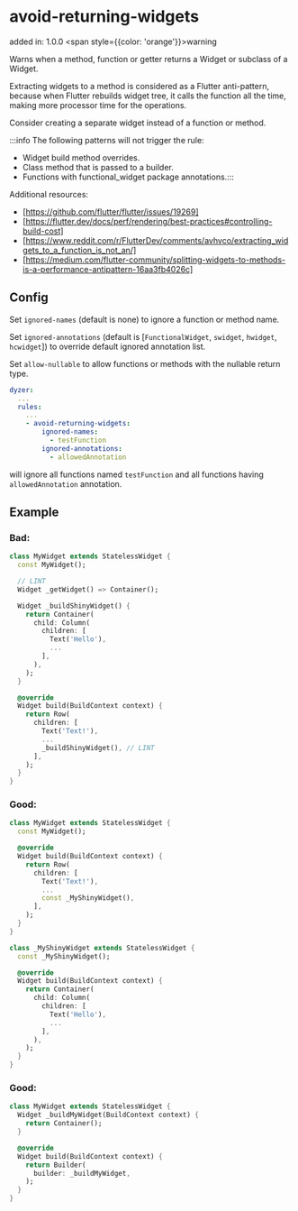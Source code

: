 # avoid-returning-widgets
added in: 1.0.0 <span style={{color: 'orange'}}>warning</span>

Warns when a method, function or getter returns a Widget or subclass of a Widget.

Extracting widgets to a method is considered as a Flutter anti-pattern, because when Flutter rebuilds widget tree, it calls the function all the time, making more processor time for the operations.

Consider creating a separate widget instead of a function or method.

:::info
The following patterns will not trigger the rule:


- Widget build method overrides.
- Class method that is passed to a builder.
- Functions with functional_widget package annotations.:::

Additional resources:

- [https://github.com/flutter/flutter/issues/19269]
- [https://flutter.dev/docs/perf/rendering/best-practices#controlling-build-cost]
- [https://www.reddit.com/r/FlutterDev/comments/avhvco/extracting_widgets_to_a_function_is_not_an/]
- [https://medium.com/flutter-community/splitting-widgets-to-methods-is-a-performance-antipattern-16aa3fb4026c]

## Config
Set `ignored-names` (default is none) to ignore a function or method name.

Set `ignored-annotations` (default is [`FunctionalWidget`, `swidget`, `hwidget`, `hcwidget`]) to override default ignored annotation list.

Set `allow-nullable` to allow functions or methods with the nullable return type.

```yaml
dyzer:
  ...
  rules:
    ...
    - avoid-returning-widgets:
        ignored-names:
          - testFunction
        ignored-annotations:
          - allowedAnnotation
```

will ignore all functions named `testFunction` and all functions having `allowedAnnotation` annotation.

## Example
### Bad:
```dart
class MyWidget extends StatelessWidget {
  const MyWidget();

  // LINT
  Widget _getWidget() => Container();

  Widget _buildShinyWidget() {
    return Container(
      child: Column(
        children: [
          Text('Hello'),
          ...
        ],
      ),
    );
  }

  @override
  Widget build(BuildContext context) {
    return Row(
      children: [
        Text('Text!'),
        ...
        _buildShinyWidget(), // LINT
      ],
    );
  }
}
```
### Good:
```dart
class MyWidget extends StatelessWidget {
  const MyWidget();

  @override
  Widget build(BuildContext context) {
    return Row(
      children: [
        Text('Text!'),
        ...
        const _MyShinyWidget(),
      ],
    );
  }
}

class _MyShinyWidget extends StatelessWidget {
  const _MyShinyWidget();

  @override
  Widget build(BuildContext context) {
    return Container(
      child: Column(
        children: [
          Text('Hello'),
          ...
        ],
      ),
    );
  }
}
```
### Good:
```dart
class MyWidget extends StatelessWidget {
  Widget _buildMyWidget(BuildContext context) {
    return Container();
  }

  @override
  Widget build(BuildContext context) {
    return Builder(
      builder: _buildMyWidget,
    );
  }
}
```
